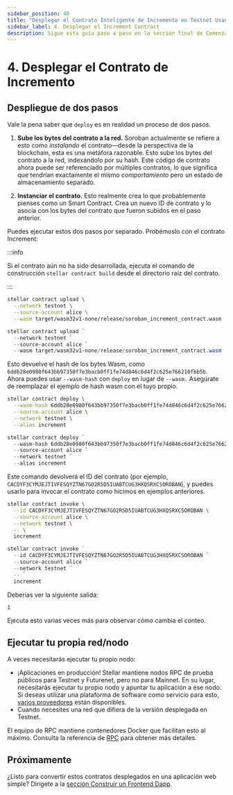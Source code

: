 ```yaml
---
sidebar_position: 40
title: "Desplegar el Contrato Inteligente de Incremento en Testnet Usando la CLI: Una Guía"
sidebar_label: 4. Desplegar el Increment Contract
description: Sigue esta guía paso a paso en la sección final de Comenzar para aprender cómo desplegar el contrato inteligente de incremento en Testnet usando la Stellar CLI.
---
```


# 4. Desplegar el Contrato de Incremento


## Despliegue de dos pasos

Vale la pena saber que `deploy` es en realidad un proceso de dos pasos.

1. **Sube los bytes del contrato a la red.** Soroban actualmente se refiere a esto como _instalando_ el contrato—desde la perspectiva de la blockchain, esta es una metáfora razonable. Esto sube los bytes del contrato a la red, indexándolo por su hash. Este código de contrato ahora puede ser referenciado por múltiples contratos, lo que significa que tendrían exactamente el mismo _comportamiento_ pero un estado de almacenamiento separado.

2. **Instanciar el contrato.** Esto realmente crea lo que probablemente pienses como un Smart Contract. Crea un nuevo ID de contrato y lo asocia con los bytes del contrato que fueron subidos en el paso anterior.

Puedes ejecutar estos dos pasos por separado. Probémoslo con el contrato Increment:

:::info

Si el contrato aún no ha sido desarrollada, ejecuta el comando de construcción `stellar contract build` desde el directorio raíz del contrato.

:::

<Tabs groupId="platform" defaultValue={getPlatform()}>

<TabItem value="unix" label="macOS/Linux">

```sh
stellar contract upload \
  --network testnet \
  --source-account alice \
  --wasm target/wasm32v1-none/release/soroban_increment_contract.wasm
```

</TabItem>

<TabItem value="windows" label="Windows (PowerShell)">

```powershell
stellar contract upload `
  --network testnet `
  --source-account alice `
  --wasm target/wasm32v1-none/release/soroban_increment_contract.wasm
```

</TabItem>

</Tabs>

Esto devuelve el hash de los bytes Wasm, como `6ddb28e0980f643bb97350f7e3bacb0ff1fe74d846c6d4f2c625e766210fbb5b`. Ahora puedes usar `--wasm-hash` con `deploy` en lugar de `--wasm.` Asegúrate de reemplazar el ejemplo de hash wasm con el tuyo propio.

<Tabs groupId="platform" defaultValue={getPlatform()}>

<TabItem value="unix" label="macOS/Linux">

```sh
stellar contract deploy \
  --wasm-hash 6ddb28e0980f643bb97350f7e3bacb0ff1fe74d846c6d4f2c625e766210fbb5b \
  --source-account alice \
  --network testnet \
  --alias increment
```

</TabItem>

<TabItem value="windows" label="Windows (PowerShell)">

```powershell
stellar contract deploy `
  --wasm-hash 6ddb28e0980f643bb97350f7e3bacb0ff1fe74d846c6d4f2c625e766210fbb5b `
  --source-account alice `
  --network testnet `
  --alias increment
```

</TabItem>

</Tabs>

Este comando devolverá el ID del contrato (por ejemplo, `CACDYF3CYMJEJTIVFESQYZTN67GO2R5D5IUABTCUG3HXQSRXCSOROBAN`), y puedes usarlo para invocar el contrato como hicimos en ejemplos anteriores.

<Tabs groupId="platform" defaultValue={getPlatform()}>

<TabItem value="unix" label="macOS/Linux">

```sh
stellar contract invoke \
  --id CACDYF3CYMJEJTIVFESQYZTN67GO2R5D5IUABTCUG3HXQSRXCSOROBAN \
  --source-account alice \
  --network testnet \
  -- \
  increment
```

</TabItem>

<TabItem value="windows" label="Windows (PowerShell)">

```powershell
stellar contract invoke `
  --id CACDYF3CYMJEJTIVFESQYZTN67GO2R5D5IUABTCUG3HXQSRXCSOROBAN `
  --source-account alice `
  --network testnet `
  -- `
  increment
```

</TabItem>

</Tabs>

Deberías ver la siguiente salida:

```sh
1
```

Ejecuta esto varias veces más para observar cómo cambia el conteo.

## Ejecutar tu propia red/nodo

A veces necesitarás ejecutar tu propio nodo:

- ¡Aplicaciones en producción! Stellar mantiene nodos RPC de prueba públicos para Testnet y Futurenet, pero no para Mainnet. En su lugar, necesitarás ejecutar tu propio nodo y apuntar tu aplicación a ese nodo. Si deseas utilizar una plataforma de software como servicio para esto, [varios proveedores](../../../data/apis/api-providers.mdx) están disponibles.
- Cuando necesites una red que difiera de la versión desplegada en Testnet.

El equipo de RPC mantiene contenedores Docker que facilitan esto al máximo. Consulta la referencia de [RPC](../../../data/apis/rpc/admin-guide/README.mdx) para obtener más detalles.

## Próximamente

¿Listo para convertir estos contratos desplegados en una aplicación web simple? Dirígete a la [sección Construir un Frontend Dapp](../../apps/dapp-frontend.mdx).

